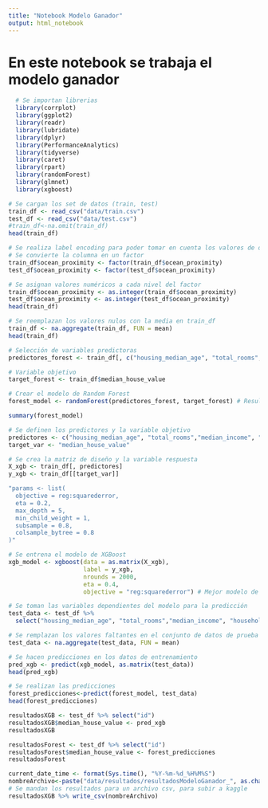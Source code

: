 ```yaml
---
title: "Notebook Modelo Ganador"
output: html_notebook
---
```


# En este notebook se trabaja el modelo ganador

```r
  # Se importan librerias
  library(corrplot)
  library(ggplot2)
  library(readr)
  library(lubridate)
  library(dplyr)
  library(PerformanceAnalytics)
  library(tidyverse)
  library(caret)
  library(rpart)
  library(randomForest)
  library(glmnet)
  library(xgboost)
```

```r
# Se cargan los set de datos (train, test)
train_df <- read_csv("data/train.csv")
test_df <- read_csv("data/test.csv")
#train_df<-na.omit(train_df)
head(train_df)
```

```r
# Se realiza label encoding para poder tomar en cuenta los valores de ocean_proximity
# Se convierte la columna en un factor
train_df$ocean_proximity <- factor(train_df$ocean_proximity)
test_df$ocean_proximity <- factor(test_df$ocean_proximity)

# Se asignan valores numéricos a cada nivel del factor
train_df$ocean_proximity <- as.integer(train_df$ocean_proximity)
test_df$ocean_proximity <- as.integer(test_df$ocean_proximity)
head(train_df)
```

```r
# Se reemplazan los valores nulos con la media en train_df
train_df <- na.aggregate(train_df, FUN = mean)
head(train_df)
```

```r
# Selección de variables predictoras
predictores_forest <- train_df[, c("housing_median_age", "total_rooms", "median_income", "households", "ocean_proximity", "total_bedrooms")]

# Variable objetivo
target_forest <- train_df$median_house_value

# Crear el modelo de Random Forest
forest_model <- randomForest(predictores_forest, target_forest) # Resultado en el leaderboard 49161.05484

summary(forest_model)
```


```r
# Se definen los predictores y la variable objetivo
predictores <- c("housing_median_age", "total_rooms","median_income", "households", "total_bedrooms", "ocean_proximity")
target_var <- "median_house_value"

# Se crea la matriz de diseño y la variable respuesta
X_xgb <- train_df[, predictores]
y_xgb <- train_df[[target_var]]

"params <- list(
  objective = reg:squarederror,
  eta = 0.2,
  max_depth = 5,
  min_child_weight = 1,
  subsample = 0.8,
  colsample_bytree = 0.8
)"

# Se entrena el modelo de XGBoost
xgb_model <- xgboost(data = as.matrix(X_xgb), 
                     label = y_xgb, 
                     nrounds = 2000,
                     eta = 0.4,
                     objective = "reg:squarederror") # Mejor modelo de momento 44435.01314


```

```r
# Se toman las variables dependientes del modelo para la predicción
test_data <- test_df %>% 
  select("housing_median_age", "total_rooms","median_income", "households", "total_bedrooms", "ocean_proximity")

# Se remplazan los valores faltantes en el conjunto de datos de prueba con la media
test_data <- na.aggregate(test_data, FUN = mean)
```

```r
# Se hacen predicciones en los datos de entrenamiento
pred_xgb <- predict(xgb_model, as.matrix(test_data))
head(pred_xgb)
```


```r
# Se realizan las predicciones
forest_predicciones<-predict(forest_model, test_data)
head(forest_predicciones)
```


```r
resultadosXGB <- test_df %>% select("id")
resultadosXGB$median_house_value <- pred_xgb
resultadosXGB
```


```r
resultadosForest <- test_df %>% select("id")
resultadosForest$median_house_value <- forest_predicciones
resultadosForest
```

```r
current_date_time <- format(Sys.time(), "%Y-%m-%d_%H%M%S")
nombreArchivo<-paste("data/resultados/resultadosModeloGanador_", as.character(current_date_time), ".csv", sep="")
# Se mandan los resultados para un archivo csv, para subir a kaggle
resultadosXGB %>% write_csv(nombreArchivo)
```


























